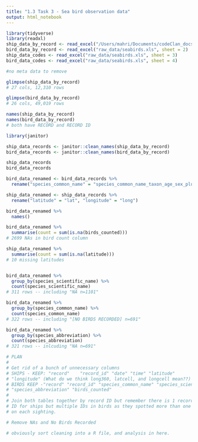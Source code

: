 ```yaml
---
title: "1.3 Task 3 - Sea bird observation data"
output: html_notebook
---
```

```r
library(tidyverse)
library(readxl)
ship_data_by_record <- read_excel("/Users/mahri/Documents/codeClan_docs/dirty_data_codeclan_project_mahri/dirty_data_project_raw_data/seabirds.xls")
bird_data_by_record <- read_excel("raw_data/seabirds.xls", sheet = 2)
ship_data_codes <- read_excel("raw_data/seabirds.xls", sheet = 3)
bird_data_codes <- read_excel("raw_data/seabirds.xls", sheet = 4)
```

```r
#no meta data to remove 

glimpse(ship_data_by_record)
# 27 cols, 12,310 rows 

glimpse(bird_data_by_record)
# 26 cols, 49,019 rows

names(ship_data_by_record)
names(bird_data_by_record)
# both have RECORD and RECORD ID 

```

```r
library(janitor)

ship_data_records <- janitor::clean_names(ship_data_by_record)
bird_data_records <- janitor::clean_names(bird_data_by_record)

ship_data_records
bird_data_records

bird_data_renamed <- bird_data_records %>%
  rename("species_common_name" = "species_common_name_taxon_age_sex_plumage_phase", "species_scientific_name" = "species_scientific_name_taxon_age_sex_plumage_phase", "birds_counted" = "count")

ship_data_renamed <- ship_data_records %>% 
  rename("latitude" = "lat", "longitude" = "long")

bird_data_renamed %>%
  names()

bird_data_renamed %>%
  summarise(count = sum(is.na(birds_counted)))
# 2699 NAs in bird count column 

ship_data_renamed %>% 
  summarise(count = sum(is.na(latitude)))
# 10 missing latitudes 


bird_data_renamed %>% 
  group_by(species_scientific_name) %>% 
  count(species_scientific_name)
# 311 rows -- including "NA n=1101"

bird_data_renamed %>% 
  group_by(species_common_name) %>% 
  count(species_common_name)
# 322 rows -- including "[NO BIRDS RECORDED] n=691" 

bird_data_renamed %>% 
  group_by(species_abbreviation) %>% 
  count(species_abbreviation)
# 321 rows -- inlcuding "NA n=691"

# PLAN 
#
# Get rid of a bunch of unnecessary columns
# SHIPS - KEEP: "record"    "record_id" "date" "time" "latitude"  
# "longitude" (What do we think long360, latcell, and longcell mean??)
# BIRDS KEEP -"record" "record_id" "species_common_name" "species_scientific_name"
# "species_abbreviation" "birds_counted" 
# 
# Join both tables together by record ID but remember there is 1 record 
# ID for ships but multiple IDs in birds as they spotted more than one species
# on each sighting.

# Remove NAs and No Birds Recorded

# obviously sort cleaning into a R file, and analysis in here. 
```

